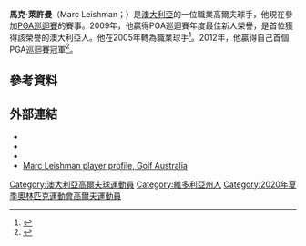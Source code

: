{{Infobox golfer
| name              = Marc Leishman
| image             = Marc Leishman.jpg
| imagesize         = <!-- e.g. 250px (default is 200px) -->
| caption           = 
| fullname          =
| nickname          =
| birth_date        = {{birth date and age|1983|10|24|df=y}}
| birth_place       = 澳大利亞[[瓦南布爾|瓦南布爾]]
| death_date        = <!-- {{Death date and age|YYYY|MM|DD|1983|10|24|df=y}} -->
| death_place       =
| height            = {{Height|ft=6|in=2}}
| weight            = {{convert|200|lb|kg|abbr=on}}
| nationality       = {{AUS}}
| residence         = 美國[[維珍尼亞海灘|維珍尼亞海灘]]
| spouse            = Audrey
| partner           =
| children          = Oliver, Harvey
| college           =
| yearpro           = 2005
| retired           = <!-- Year retired -->
| tour              = [[PGA_Tour_of_Australasia|PGA Tour of Australasia]]<br>[[PGA_Tour|PGA Tour]]
| extour            = <!-- Former tours which a member of -->
| prowins           = 9
| pgawins           = 1
| eurowins          = 1
| japwins           = <!-- Number of Japan Golf Tour wins -->
| asiawins          = <!-- Number of Asian Tour wins -->
| sunwins           = 1
| auswins           = <!-- Number of PGA Tour of Australasia wins -->
| nwidewins         = 1
| chalwins          = <!-- Number of Challenge Tour wins -->
| champwins         = <!-- Number of Champions Tour wins -->
| seneurowins       = <!-- Number of European Seniors Tour wins -->
| otherwins         = 6
| majorwins         = <!-- Number of Major Championship wins -->
| masters           = T4: 2013
| usopen            = T51: 2011
| open              = T2: [[2015_Open_Championship|2015]]
| pga               = T12: 2013
| wghofid           = <!-- World Golf Hall of Fame member ID -->
| wghofyear         = <!-- World Golf Hall of Fame year inducted -->
| award1            = [[PGA_Tour_Rookie_of_the_Year|PGA Tour<br>Rookie of the Year]]
| year1             = 2009
| award2            =
| year2             =
| awardssection     = <!-- location of awards page or section -->
}}
'''馬克·萊許曼'''（Marc Leishman；{{bd|1983年|10月24日}}）是[[澳大利亞|澳大利亞]]的一位職業高爾夫球手，他現在參加[[PGA巡迴賽|PGA巡迴賽]]的賽事。2009年，他贏得PGA巡迴賽年度最佳新人榮譽，是首位獲得該榮譽的澳大利亞人。他在2005年轉為職業球手<ref>{{cite news |url=http://www.golf.com/golf/tours_news/article/0,28136,1849464,00.html |title=Marc Leishman runs away with WNB Golf Classic |work=Golf.com |agency=Associated Press |date=12 October 2008 |accessdate=28 June 2012 |archive-date=2013-01-25 |archive-url=https://archive.today/20130125173237/http://www.golf.com/golf/tours_news/article/0,28136,1849464,00.html |dead-url=yes }}</ref>。2012年，他贏得自己首個PGA巡迴賽冠軍<ref>{{cite news |url=http://timesofindia.indiatimes.com/sports/golf/top-stories/Marc-Leishman-wins-Travelers-Championship/articleshow/14382807.cms |title= Marc Leishman |newspaper=[[The_Times_of_India|The Times of India]] |date=25 June 2012 |accessdate=28 June 2012}}</ref>。
==參考資料==
{{reflist}}
==外部連結==
*{{AustralasiaTour player|005571}}
*{{PGATour player|26851}}
*{{OWGR|7649}}
*[https://web.archive.org/web/20160305055149/http://www.golf.org.au/default.aspx?id=73124&s=proplayersdisplay Marc Leishman player profile, Golf Australia]

{{DEFAULTSORT: Leishman, Marc}}
[[Category:澳大利亞高爾夫球運動員|Category:澳大利亞高爾夫球運動員]]
[[Category:維多利亞州人|Category:維多利亞州人]]
[[Category:2020年夏季奧林匹克運動會高爾夫運動員|Category:2020年夏季奧林匹克運動會高爾夫運動員]]